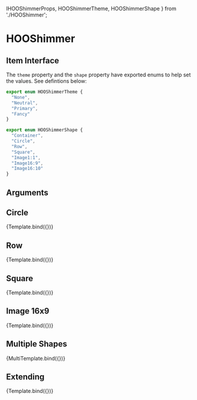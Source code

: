   IHOOShimmerProps, HOOShimmerTheme, HOOShimmerShape
} from './HOOShimmer';

<Meta title="Atoms/Loading/HOOShimmer" component={HOOShimmer} />

# HOOShimmer

## Item Interface
The `theme` property and the `shape` property have exported enums to help set the values. See defintions below:

```ts
export enum HOOShimmerTheme {
  "None",
  "Neutral",
  "Primary",
  "Fancy"
}

export enum HOOShimmerShape {
  "Container",
  "Circle",
  "Row",
  "Square",
  "Image1:1",
  "Image16:9",
  "Image16:10"
}
```

## Arguments

<ArgsTable of={HOOShimmer} />


## Circle
<Canvas>
  <Story 
    name="Circle"
    args = { 
      { shape: HOOShimmerShape.Circle, theme: HOOShimmerTheme.Neutral }
    }>
    {Template.bind({})}
  </Story>
</Canvas>

## Row
<Canvas>
  <Story 
    name="Row"
    args = { 
      { shape: HOOShimmerShape.Row, theme: HOOShimmerTheme.Neutral }
    }>
    {Template.bind({})}
  </Story>
</Canvas>

## Square
<Canvas>
  <Story 
    name="Square"
    args = { 
      { shape: HOOShimmerShape.Square, theme: HOOShimmerTheme.Neutral }
    }>
    {Template.bind({})}
  </Story>
</Canvas>

## Image 16x9
<Canvas>
  <Story 
    name="Image 16x9"
    args = { 
      { shape: HOOShimmerShape['Image16:9'], theme: HOOShimmerTheme.Neutral, imageWidth: 360, imageHeight: 280 } 
    }>
    {Template.bind({})}
  </Story>
</Canvas>

## Multiple Shapes
<Canvas>
  <Story 
    name="Multiple Shapes"
    args = { 
      {shimmer1: { shape: HOOShimmerShape.Square, theme: HOOShimmerTheme.Neutral },
       shimmer2: { shape: HOOShimmerShape.Circle, theme: HOOShimmerTheme.Neutral }}
    }>
    {MultiTemplate.bind({})}
  </Story>
</Canvas>

## Extending
<Canvas>
  <Story 
    name="Extending"
    args = { 
      { shape: HOOShimmerShape.Square, theme: HOOShimmerTheme.Neutral, rootElementAttributes: { style: { backgroundColor: "red" } } }
    }>
    {Template.bind({})}
  </Story>
</Canvas>
